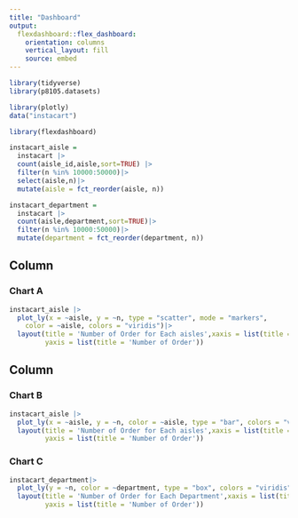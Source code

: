 ```yaml
---
title: "Dashboard"
output: 
  flexdashboard::flex_dashboard:
    orientation: columns
    vertical_layout: fill
    source: embed
---
```


```r
library(tidyverse)
library(p8105.datasets)

library(plotly)
data("instacart")

library(flexdashboard)
```
```r
instacart_aisle = 
  instacart |> 
  count(aisle_id,aisle,sort=TRUE) |> 
  filter(n %in% 10000:50000)|>
  select(aisle,n)|>
  mutate(aisle = fct_reorder(aisle, n)) 

instacart_department = 
  instacart |> 
  count(aisle,department,sort=TRUE)|>
  filter(n %in% 10000:50000)|>
  mutate(department = fct_reorder(department, n))
```
Column {data-width=400}
-----------------------------------------------------------------------

### Chart A

```r
instacart_aisle |> 
  plot_ly(x = ~aisle, y = ~n, type = "scatter", mode = "markers",
    color = ~aisle, colors = "viridis")|>
  layout(title = 'Number of Order for Each aisles',xaxis = list(title = 'Aisles'), 
         yaxis = list(title = 'Number of Order'))
```

Column {data-width=400}
-----------------------------------------------------------------------

### Chart B

```r
instacart_aisle |> 
  plot_ly(x = ~aisle, y = ~n, color = ~aisle, type = "bar", colors = "viridis")|>
  layout(title = 'Number of Order for Each aisles',xaxis = list(title = 'Aisles'), 
         yaxis = list(title = 'Number of Order'))
```

### Chart C

```r
instacart_department|> 
  plot_ly(y = ~n, color = ~department, type = "box", colors = "viridis")|>
  layout(title = 'Number of Order for Each Department',xaxis = list(title = 'Departments'), 
         yaxis = list(title = 'Number of Order')) 
```

